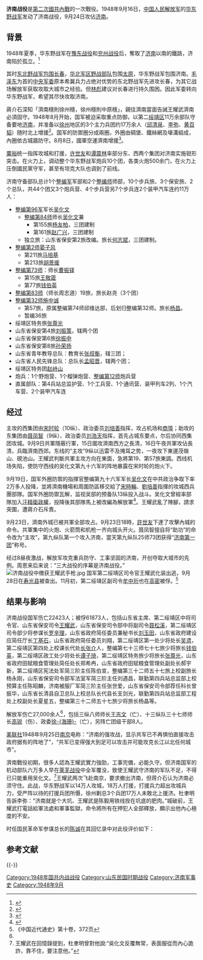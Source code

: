 {{noteTA
|1 = zh-hans:辽沈战役;zh-hant:遼西會戰
|2 = zh-hans:淮海战役;zh-hant:徐蚌會戰;
|3 = zh-hans:平津战役;zh-hant:平津會戰;
|4 = zh-hans:三大战役;zh-hant:三大會戰;
|5 = zh-hans:济南战役;zh-hant:濟南會戰;
}}{{Infobox Military Conflict
|conflict=济南战役
|partof=[[第二次国共内战|第二次国共内战]]
|image= 
|caption= 
|date=1948年9月16日 - 1948年9月24日
|place={{ROC-1928|山东省}}[[济南市|济南市]]
|result=[[中国人民解放军|解放军]]占领[[济南|济南]]，俘国军高级将领23人，缴获各种炮800多门，坦克、装甲车20辆，汽车238辆。[[中华民国国军|国军]]在山东溃败。
|combatant1=[[File:Naval_Jack_of_the_Republic_of_China.svg|22px]] [[中國國民黨|中國國民黨]]<br>[[File:Flag_of_the_Republic_of_China_Army.svg|22px]] 第二绥靖区
|combatant2=[[File:Flag_of_the_Chinese_Communist_Party.svg|22px]] [[中国共產党|中国共產党]]<br>[[File:People's_Liberation_Army_Flag_of_the_People's_Republic_of_China.svg|21px]] [[华东野战军|华东野战军]]
|commander1=[[File:Flag_of_the_Republic_of_China_Army.svg|22px]] [[王耀武|王耀武]]{{俘虜}}<small> 第二绥靖区（山东）司令长官兼[[山东省|山东省]]主席</small><br>[[File:Flag_of_the_Republic_of_China_Army.svg|22px]] [[牟中珩|牟中珩]]{{俘虜}}<small> 第二绥靖区（山东）副司令长官
|commander2=[[File:Flag_of_the_Chinese_Communist_Party.svg|22px]] [[粟裕|粟裕]]<small> [[华东野战军|代司令员兼代政委]]</small><br>[[File:Flag_of_the_Chinese_Communist_Party.svg|22px]] [[许世友|许世友]]<small> [[华东野战军|山东兵团司令员]]</small><br>[[File:Flag_of_the_Chinese_Communist_Party.svg|22px]] [[谭震林|谭震林]]<small> [[华东野战军|华东野战军副政治委员兼山东兵团政治委员]]</small><br>[[File:Flag_of_the_Chinese_Communist_Party.svg|22px]] [[王建安|王建安]]<small> [[华东野战军|山东兵团副司令员]]</small>
|strength1=防守110,000人，增援170,000人共28萬兵力
|strength2=主攻140,000人，後備180,000人，共32萬兵力
|casualties1=伤亡22,423人，被俘61,873人，倒戈20,000人
|casualties2=阵亡5,217人，负伤23,600人
}}

'''济南战役'''是[[第二次國共內戰|第二次國共內戰]]的一次戰役。1948年9月16日，[[中国人民解放军|中国人民解放军]]的[[华东野战军|华东野战军]]发动了济南战役，9月24日攻佔[[济南|济南]]。

==背景==
1948年夏季，华东野战军在[[豫东战役|豫东战役]]和[[兖州战役|兖州战役]]后，奪取了[[济南|济南]]以南的鐵路，济南陷於孤立。<ref name=timemag>{{Cite news|url=http://www.time.com/time/magazine/article/0,9171,799241,00.html|title=''CHINA: Province for a Poet''|work=[[時代_(雜誌)|《時代》雜誌]]|date=1948年10月4日|accessdate=2014年11月13日|archive-date=2013年8月23日|archive-url=https://web.archive.org/web/20130823173912/http://www.time.com/time/magazine/article/0,9171,799241,00.html|dead-url=yes}}{{en}}</ref>

其时[[东北野战军|东北野战军]][[长春围困战|包围长春]]，[[中国人民解放军华北军区野战部队|华北军区野战部队]]包围[[太原|太原]]，华东野战军包围济南。[[毛泽东|毛泽东]]为首的[[中央军委|中央军委]]原本希冀兵力占绝对优势的东北野战军先进攻长春，为其它战场解放军获取攻取大城市之经验。但[[林彪|林彪]]建议对长春进行持久围困。因此军委转向华东野战军，希望其尽快攻取济南。

蔣介石深知「濟南穩則徐州穩，徐州穩則中原穩」，親往濟南當面告誡王耀武濟南必須固守。1948年8月开始，国军被迫采取重点防御，以第二[[绥靖区|绥靖区]]11万余部队守备要地[[济南|济南]]，并准备以[[徐州|徐州]]地区的3个主力兵团约17万余人（[[邱清泉|邱清泉]]、[[李弥|李弥]]、[[黄百韬|黄百韬]]）随时北上增援<ref>{{citation |author=[[粟裕|粟裕]] |url=http://cpc.people.com.cn/GB/69112/88544/88547/6003644.html |title=济南战役胜利原因和重大意义 |date=1948-10-04 |accessdate=2014-11-13 |archive-date=2018-12-02 |archive-url=https://web.archive.org/web/20181202070802/http://cpc.people.com.cn/GB/69112/88544/88547/6003644.html |dead-url=no }}</ref>。国军的防禦圈分成兩圈，外圈由碉堡、鐵絲網及壕溝組成，內圈依古城牆防守。8月8日，國軍空運濟南增援<ref name=民>{{cite book |editors=李新总主编、[[中国社会科学院|中国社会科学院]]近代史研究所[[中华民国史|中华民国史]]研究室编，韩信夫、姜克夫主编 |title=《中华民国史大事记》 |publisher=[[中华书局|中华书局]] |location=北京 |year=2011 }}</ref>{{rp|8656}}。

[[粟裕|粟裕]]统一指挥攻城和打援，[[许世友|许世友]]和[[谭震林|谭震林]]率部分东、西两个集团对济南实施钳形突击。在火力上，调动整个华东野战军炮兵10个团，各类火炮500余门，在火力上压倒國民黨守军，甚至有坦克大队也调到了前线。

济南守备部队总计1个[[整编军|整编军]]军部和2个[[整编师|整编师]]师部，10个步兵旅、3个保安旅、2个总队，共44个团又3个炮兵营、4个步兵营另7个步兵连2个装甲汽车连约11万人：
* [[整编军|整编第96军]]军长[[吴化文|吴化文]]{{投降}}
** [[整编第84师|整编第84师]]师长[[吴化文|吴化文]]兼
*** 第155旅[[杨友柏|杨友柏]]，三团建制
*** 第161旅[[赵广兴|赵广兴]]，三团建制
** 独立旅：山东省保安第2旅改编。旅长[[何志斌|何志斌]]，三团建制。
* [[整编第2师|整编第2师]][[晏子风|晏子风]]
** 第211旅[[马培基|马培基]]
** 第213旅[[胡景瑗|胡景瑗]]
* [[整编第73师|整编第73师]]：师长[[曹振铎|曹振铎]]
** 第15旅[[王敬箴|王敬箴]]
** 第77旅[[钱伯英|钱伯英]]
*[[整编第83师|整编第83师]]（师长周志道）19旅，旅长赵尧（3个团）
* [[整编第32师|整编第32师]][[施中诚|施中诚]]
** 第57旅，原属整编第74师邱维达部，后划归整编第32师。旅长[[杨昌|杨昌]]。
** 暂编36旅
* 绥靖区特务旅[[张尊光|张尊光]]
* 山东省保安第4旅[[刘振策|刘振策]]，辖两个团
* 山东省保安第6旅[[徐振中|徐振中]]
* 山东省保安第8旅[[孙荣扬|孙荣扬]]
* 山东省青年教导总队：教育长[[张叔衡|张叔衡]]，辖三团；
* 山东省人民先锋总队：总队长[[孟昭晋|孟昭晋]]，辖两个团；
* 绥靖区特务团[[赵峙山|赵峙山]]
* 炮兵：1个野炮营、1个榴弹炮营、[[整编第12师|整编第12师]]炮兵营
* 直属部队：第4兵站总监护营、1个工兵营、1个通讯营、装甲列车2列、1个汽车营、2个装甲汽车连

== 经过 ==
主攻的西集团由[[宋时轮|宋时轮]]（10纵）、政治委员[[刘培善|刘培善]]指挥，攻占机场和[[商埠|商埠]]；助攻的东集团由[[聂凤智|聂凤智]]（9纵）、政治委员[[刘浩天|刘浩天]]指挥，首先占城东要点，尔后协同西集团攻城。9月9日共軍隱蔽行軍，15日圍攻濟南西方之長清，16日午夜共軍攻佔長清，兵臨濟南西郊。东线的“主攻”9纵以迅雷不及掩耳之势，一夜攻下東邊茂嶺山、硯池山。王耀武判斷共軍主攻方向在東面，急將第19、第57旅東調。西线机场失陷，使防守西线的吴化文第九十六军的阵地暴露在宋时轮的炮火下。 

9月19日，国军外圈防禦的指揮官整编第九十六军军长[[吴化文|吴化文]]在中共政治争取下率2万多人投降，並將濟南機場和周圍防區移交給了[[宋時輪|宋時輪]]、[[劉培善|劉培善]]指揮的攻城西兵團部隊。国军外圈防禦瓦解，监视吴部的预备队13纵投入战斗。吴化文曾經率部隊加入[[汪精衛政權|汪精衛政權]]，投降後其部隊馬上被改編為解放軍<ref name=Westad2003>{{cite book |author=Odd Arne Westad |title=''Decisive Encounters: The Chinese Civil War, 1946-1950'' |url=http://books.google.com/books?id=JBCOecRg5nEC&pg=PA201 |year=2003 |publisher=[[Stanford_University_Press|Stanford University Press]] |isbn=978-0-8047-4484-3 |page=201 }}{{en}}</ref>。王耀武亂了陣腳，請求突圍，遭蔣介石斥責。

9月23日，濟南外城已被共軍全部攻占。9月23日18時，[[許世友|許世友]]下達了攻擊內城的命令。共軍集中的火炮、火箭筒和机枪一齐向城头开火。聂凤智擅自将“助功”的命令改为“主攻”，第九纵队第一个攻入济南，當天第九纵队25师73团获得“[[中国人民解放军第27集团军|济南第一团]]”称号。

经过8昼夜激战，解放军攻克重兵防守、工事坚固的济南，开创夺取大城市的先例。周恩来后来说：“三大战役的序幕是济南战役。”
[[File:济南战役中缴获王耀武手枪.jpg|thumb]]
国军第二绥靖区司令官王耀武化装出逃，9月28日在[[寿光县|寿光县]]被查出。11月初，第二绥靖区副司令[[牟中珩|牟中珩]]也在[[高密|高密]]被俘。<ref name="中国近代通史">《中国近代通史》第十卷，372页</ref>
== 结果与影响 ==
济南战役国军伤亡22423人；被俘61873人，包括山东省主席、第二绥靖区中将司令官、山东省保安司令[[王耀武|王耀武]]，山东省保安司令部中将副司令[[聂松溪|聂松溪]]，第二绥靖区司令部少将参谋长[[罗辛理|罗辛理]]，山东省政府简任委员兼秘书长[[刘玉田|刘玉田]]，山东省政府建设应简任厅长[[丁基石|丁基石]]，山东省政府简任委员刘翔，第二绥靖区第一处少将处长[[吴鸢|吴鸢]]，第二绥靖区第四处上校课长代处[[长张介|长张介]]人，整编第七十三师七十七旅少将旅长[[钱伯英|钱伯英]]，第二绥靖区政工处少将处长[[谭子琦|谭子琦]]，第二绥靖区特务旅少将旅长[[张尊光|张尊光]]，山东省政府田赋粮食管理处简任处长郑希冉，山东省政府田赋粮食管理处副处长郝宇新，第二绥靖区宪法处军简三阶主任陈伯宣，整编第三十二师五十七旅上校副旅长杨永刚，山东省保安司令部军法室军简三阶主任刘遇昌，联勤第四兵站总监部上校预算主任陈昭麟，济南被服厂军简三阶主任张世爱，山东省保安司令部荐任科长曾振华，山东省长清县自卫总队上校总队长代县长支剑光，联勤第四兵站总监部工程处上校副处长夏星五，整编第三十二师五十七旅少将旅长杨晶等。

解放军伤亡27,000余人<ref name=中国近代通史/>，包括三纵八师师长[[王吉文|王吉文]]（亡）、十三纵队三十七师师长[[高锐_(1919年)|高锐]]（伤）、政委[[徐海珊|徐-{海珊}-]]（亡），另阵亡团级干部8人。

[[美联社|美联社]]1948年9月25日[[南京|南京]]电称：“济南的强攻战，显示共军已不再惧怕直接攻击政府据有的阵地了”，“共军已变得强大到足可以攻击并可能攻克长江以北任何城市”。

濟南戰役初期，很多人認為王耀武實力強勁，工事完備，必能久守。但济南国军的机动部队六万多人早在[[莱芜战役|莱芜战役]]中全军覆没，致使王耀武守济南的军队不足，不得已只能重用吴化文。<ref>王耀武在回憶錄提到，杜聿明曾對他說:“吳化文反覆無常，表面服從而內心詭詐，靠不住，要注意他。”</ref>王耀武两次飞赴南京，要求撤出济南，但蒋介石认为济南必须守住。此战，华东野战军以14万人攻城，18万人打援，打援兵力超出攻城兵力，受严阵以待的打援兵团所慑，徐州剿总3个兵团17万人未敢北上援济。杜聿明告訴李弥：“济南就是个大坑、王耀武是陈毅用铁线拴在坑底的肥肉。”城破前，王耀武打電話給軍法處和軍事監獄，命令將所有在押犯人全部釋放，顯示出他內心極度的不安。

时任国民革命军参谋总长的[[陈诚|陈诚]]在其回忆录中对此役评价如下：
{{quote|
戡乱时期的剿共军事，以三十七年九月下旬济南的失陷，作为一个转捩点。在此以前，可以说胜败之机，犹未大定，国军努力的机会，还有争取的可能。但在此以后，显然已成江河日下之势，狂澜既倒，无可挽回矣。......济南为山东心脏，济南一失，整个山东就全成了一块死棋，而打通津浦，连贯南北，遂全然绝望。......其在共军方面，既已掌握了山东，自可抽调山东的共军，转移使用于其他战场，于是无论东北、华北、华中，均将造成我军之力日消、敌军之力日长的趋势。
}}

== 参考文献 ==
{{Reflist|30em}}

{{-}}
{{第二次国共内战}}
{{Shandong topics}}

[[Category:1948年国共内战战役|Category:1948年国共内战战役]] 
[[Category:山东民国时期战役|Category:山东民国时期战役]]
[[Category:济南军事史|Category:济南军事史]]
[[Category:1948年9月|Category:1948年9月]]